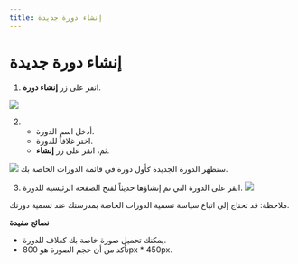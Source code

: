--- 
title: إنشاء دورة جديدة
--- 


# إنشاء دورة جديدة

1. انقر على زر **إنشاء دورة**.

![](/img/ulearning/teacher/prepare01.png)

2. - أدخل اسم الدورة.
   - اختر غلافاً للدورة.
   - ثم، انقر على زر **إنشاء**.
   
![](/img/ulearning/teacher/prepare02.png)
ستظهر الدورة الجديدة كأول دورة في قائمة الدورات الخاصة بك.

3. انقر على الدورة التي تم إنشاؤها حديثاً لفتح الصفحة الرئيسية للدورة.
![](/img/ulearning/teacher/prepare03.png)

<Callout type="info" emoji="💡">
  ملاحظة: قد تحتاج إلى اتباع سياسة تسمية الدورات الخاصة بمدرستك عند تسمية دورتك.
</Callout>


**نصائح مفيدة**
- يمكنك تحميل صورة خاصة بك كغلاف للدورة.
- تأكد من أن حجم الصورة هو 800px * 450px.
